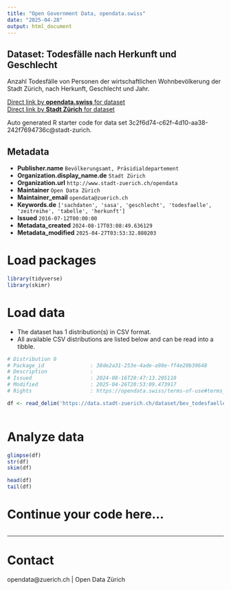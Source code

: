 ```yaml
---
title: "Open Government Data, opendata.swiss"
date: "2025-04-28"
output: html_document
---
```


## Dataset: Todesfälle nach Herkunft und Geschlecht


Anzahl Todesfälle von Personen der wirtschaftlichen Wohnbevölkerung der Stadt Zürich, nach Herkunft, Geschlecht und Jahr.


[Direct link by **opendata.swiss** for dataset](https://opendata.swiss/de/dataset/todesfalle-nach-herkunft-und-geschlecht)<br>
[Direct link by **Stadt Zürich** for dataset](https://data.stadt-zuerich.ch/dataset/bev_todesfaelle_jahr_herkunft_geschlecht_od4201)

Auto generated R starter code for data set 3c2f6d74-c62f-4d10-aa38-242f7694736c@stadt-zurich.

## Metadata

- **Publisher.name** `Bevölkerungsamt, Präsidialdepartement`
- **Organization.display_name.de** `Stadt Zürich`
- **Organization.url** `http://www.stadt-zuerich.ch/opendata`
- **Maintainer** `Open Data Zürich`
- **Maintainer_email** `opendata@zuerich.ch`
- **Keywords.de** `['sachdaten', 'sasa', 'geschlecht', 'todesfaelle', 'zeitreihe', 'tabelle', 'herkunft']`
- **Issued** `2016-07-12T00:00:00`
- **Metadata_created** `2024-08-17T03:08:49.636129`
- **Metadata_modified** `2025-04-27T03:53:32.880203`


# Load packages

```r

library(tidyverse)
library(skimr)

```

# Load data

-   The dataset has 1 distribution(s) in CSV format.
-   All available CSV distributions are listed below and can be read into a tibble.

```r

# Distribution 0
# Package_id               : 38de2a31-253e-4ade-a98e-ff4e20b39648
# Description              : 
# Issued                   : 2024-08-16T20:47:13.205110
# Modified                 : 2025-04-26T20:53:09.473917
# Rights                   : https://opendata.swiss/terms-of-use#terms_open

df <- read_delim('https://data.stadt-zuerich.ch/dataset/bev_todesfaelle_jahr_herkunft_geschlecht_od4201/download/BEV420OD4201.csv')



```

# Analyze data

```r

glimpse(df)
str(df)
skim(df)

head(df)
tail(df)

```

# Continue your code here...

```r

```

------------------------------------------------------------------------

# Contact

opendata@zuerich.ch | Open Data Zürich
